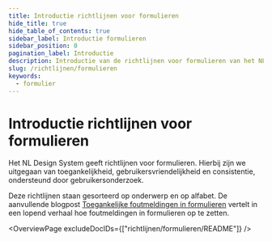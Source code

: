 ```yaml
---
title: Introductie richtlijnen voor formulieren
hide_title: true
hide_table_of_contents: true
sidebar_label: Introductie formulieren
sidebar_position: 0
pagination_label: Introductie
description: Introductie van de richtlijnen voor formulieren van het NL Design System.
slug: /richtlijnen/formulieren
keywords:
  - formulier
---
```



# Introductie richtlijnen voor formulieren

Het NL Design System geeft richtlijnen voor formulieren. Hierbij zijn we uitgegaan van toegankelijkheid, gebruikersvriendelijkheid en consistentie, ondersteund door gebruikersonderzoek.

Deze richtlijnen staan gesorteerd op onderwerp en op alfabet. De aanvullende blogpost [Toegankelijke foutmeldingen in formulieren](/blog/toegankelijke-foutmeldingen-formulieren) vertelt in een lopend verhaal hoe foutmeldingen in formulieren op te zetten.

<OverviewPage excludeDocIDs={["richtlijnen/formulieren/README"]} />

<FormFooterInfo />
